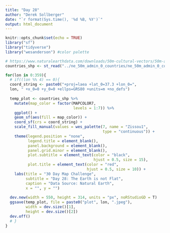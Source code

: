 ```yaml
---
title: "Day 28"
author: "Derek Sollberger"
date: "`r format(Sys.time(), '%d %B, %Y')`"
output: html_document
---
```


```r
knitr::opts_chunk$set(echo = TRUE)
library("sf")
library("tidyverse")
library("wesanderson") #color palette
```

```r
# https://www.naturalearthdata.com/downloads/50m-cultural-vectors/50m-admin-0-countries-2/
countries_shp <- st_read("../ne_50m_admin_0_countries/ne_50m_admin_0_countries.shp")
```

```r
for(lon in 0:359){
  # if((lon %% 4) == 0){
  coord_string <- paste0("+proj=laea +lat_0=37.3 +lon_0=",
  lon, " +x_0=0 +y_0=0 +ellps=GRS80 +units=m +no_defs")
  
  temp_plot <- countries_shp %>%
    mutate(map_color = factor(MAPCOLOR7,
                              levels = 1:7)) %>%
    ggplot() +
    geom_sf(aes(fill = map_color)) +
    coord_sf(crs = coord_string) +
    scale_fill_manual(values = wes_palette(7, name = "Zissou1", 
                                           type = "continuous")) +
    theme(legend.position = "none",
          legend.title = element_blank(),
          panel.background = element_blank(),
          panel.grid.minor = element_blank(),
          plot.subtitle = element_text(color = "black", 
                                       hjust = 0.5, size = 15),
          plot.title = element_text(color = "red", 
                                    hjust = 0.5, size = 10)) + 
    labs(title = "30 Day Map Challenge",
         subtitle = "Day 28: The Earth is not Flat",
         caption = "Data Source: Natural Earth",
         x = "", y = "")
  
  dev.new(width = 550, height = 314, units = "px", noRStudioGD = T)
  ggsave(temp_plot, file = paste0("plot", lon, ".jpeg"),
         width = dev.size()[1],
         height = dev.size()[2])
  dev.off()
  # }
}

```

